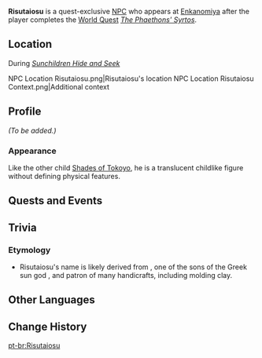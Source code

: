 {{Meta
<!-- REMOVE THIS TEMPLATE AFTER ADDING MISSING INFO -->
|missing_NPC_profile  = yes
}}
{{Character Infobox
|type             = Quest NPC
|type2            = Deceased Characters
|image            = NPC Risutaiosu.png
|region           = Inazuma
|location         = Inazuma
|affiliation      = Enkanomiya
|affiliation2     = Sunchildren
|affiliation3     = Shades of Tokoyo
}}
'''Risutaiosu''' is a quest-exclusive [[NPC]] who appears at [[Enkanomiya]] after the player completes the [[World Quest]] ''[[The Phaethons' Syrtos]]''.

==Location==
;During ''[[Sunchildren Hide and Seek]]''
<gallery>
NPC Location Risutaiosu.png|Risutaiosu's location
NPC Location Risutaiosu Context.png|Additional context
</gallery>

==Profile==
{{Quote|Here lies Risutaiosu no Mikoto, who loved to imitate the craftsmen who molded with clay, creating sculptures of the female officials of the court that were exquisite and lifelike.|The Royal Tomb of Risutaiosu}}
<!-- detailed story/lore information goes here -->
''(To be added.)''

===Appearance===
Like the other child [[Shades of Tokoyo]], he is a translucent childlike figure without defining physical features.

==Quests and Events==
{{Quests and Events}}

==Trivia==
===Etymology===
* Risutaiosu's name is likely derived from {{w|Aristaeus}}, one of the sons of the Greek sun god {{w|Apollo}}, and patron of many handicrafts, including molding clay.

==Other Languages==
{{Other Languages
|default_hidden = 1
|en      = Risutaiosu
|zhs     = 里栖太御须
|zhs_rm  = Lǐqī<!--xī?-->tàiyùxū{{Assumed}}
|zht     = 里栖太御須
|zht_rm  = Lǐqī<!--xī?-->tàiyùxū{{Assumed}}
|ja      = 里栖太御須
|ja_rm   = Risutaiosu
|ko      = 리스타이오스
|ko_rm   = Riseuta'i'oseu
|es      = Risutaiosu
|fr      = Risutaiosu
|ru      = Рисутайосу
|th      = Risutaiosu
|vi      = Risutaiosu
|de      = Risutaiosu
|id      = Risutaiosu
|pt      = Risutaiosu
|tr      = Risutaiosu
|it      = Risutaiosu
}}

==Change History==
{{Change History|2.4}}
<!--
==References==
{{Reflist}}-->

[[pt-br:Risutaiosu]]